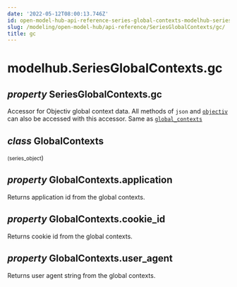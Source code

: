 ```yaml
---
date: '2022-05-12T08:00:13.746Z'
id: open-model-hub-api-reference-series-global-contexts-modelhub-series-global-contexts-gc
slug: /modeling/open-model-hub/api-reference/SeriesGlobalContexts/gc/
title: gc
---
```


# modelhub.SeriesGlobalContexts.gc

<div className="property">

## <span className="type-annotation"><em>property </em></span> <span className="additional-name">SeriesGlobalContexts.</span><span className="name">gc</span>




<div className="content">

Accessor for Objectiv global context data. All methods of `json` and [`objectiv`](/modeling/open-model-hub/api-reference/SeriesGlobalContexts/modelhub.SeriesGlobalContexts.objectiv.mdx) can
also be accessed with this accessor. Same as [`global_contexts`](/modeling/open-model-hub/api-reference/SeriesGlobalContexts/modelhub.SeriesGlobalContexts.global_contexts.mdx)

<div className="class">

## <span className="type-annotation"><em>class</em></span> <span className="name">GlobalContexts</span>

<small className="parameter-list">(<span className="parameter" id="series_object">series_object</span></small>)


<div className="content">

<div className="property">

## <span className="type-annotation"><em>property </em></span> <span className="additional-name">GlobalContexts.</span><span className="name">application</span>




<div className="content">

Returns application id from the global contexts.


</div>


</div>

<div className="property">

## <span className="type-annotation"><em>property </em></span> <span className="additional-name">GlobalContexts.</span><span className="name">cookie_id</span>




<div className="content">

Returns cookie id from the global contexts.


</div>


</div>

<div className="property">

## <span className="type-annotation"><em>property </em></span> <span className="additional-name">GlobalContexts.</span><span className="name">user_agent</span>




<div className="content">

Returns user agent string from the global contexts.


</div>


</div>


</div>


</div>


</div>


</div>
